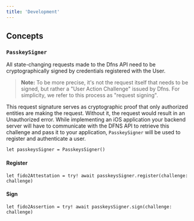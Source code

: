 ```yaml
---
title: 'Development'
---
```


## Concepts

### `PasskeySigner`

All state-changing requests made to the Dfns API need to be cryptographically signed by credentials registered with the User. 

> **Note:** To be more precise, it's not the request itself that needs to be signed, but rather a "User Action Challenge" issued by Dfns. For simplicity, we refer to this process as "request signing".

This request signature serves as cryptographic proof that only authorized entities are making the request. Without it, the request would result in an Unauthorized error.
While implementing an iOS application your backend server will have to communicate with the DFNS API to retrieve this challenge and pass it to your application, `PasskeySigner` will be used to register and authenticate a user.

```
let passkeysSigner = PasskeysSigner()
```

#### Register

```
let fido2Attestation = try! await passkeysSigner.register(challenge: challenge)
```

#### Sign

```
let fido2Assertion = try! await passkeysSigner.sign(challenge: challenge)
```
